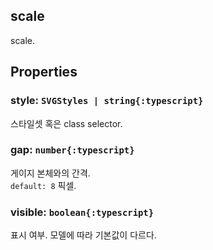 ## scale
scale.
## Properties

### style: `SVGStyles | string{:typescript}`
스타일셋 혹은 class selector.  

### gap: `number{:typescript}`
게이지 본체와의 간격.  
`default: 8` 픽셀. 

### visible: `boolean{:typescript}`
표시 여부.
모델에 따라 기본값이 다르다.  
